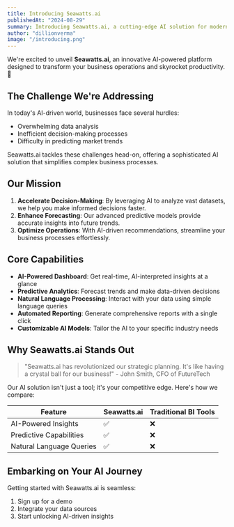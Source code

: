 ```yaml
---
title: Introducing Seawatts.ai
publishedAt: "2024-08-29"
summary: Introducing Seawatts.ai, a cutting-edge AI solution for modern businesses.
author: "dillionverma"
image: "/introducing.png"
---
```


We're excited to unveil **Seawatts.ai**, an innovative AI-powered platform designed to transform your business operations and skyrocket productivity. 🚀

## The Challenge We're Addressing

In today's AI-driven world, businesses face several hurdles:

- Overwhelming data analysis
- Inefficient decision-making processes
- Difficulty in predicting market trends

Seawatts.ai tackles these challenges head-on, offering a sophisticated AI solution that simplifies complex business processes.

## Our Mission

1. **Accelerate Decision-Making**: By leveraging AI to analyze vast datasets, we help you make informed decisions faster.
2. **Enhance Forecasting**: Our advanced predictive models provide accurate insights into future trends.
3. **Optimize Operations**: With AI-driven recommendations, streamline your business processes effortlessly.

## Core Capabilities

- **AI-Powered Dashboard**: Get real-time, AI-interpreted insights at a glance
- **Predictive Analytics**: Forecast trends and make data-driven decisions
- **Natural Language Processing**: Interact with your data using simple language queries
- **Automated Reporting**: Generate comprehensive reports with a single click
- **Customizable AI Models**: Tailor the AI to your specific industry needs

## Why Seawatts.ai Stands Out

> "Seawatts.ai has revolutionized our strategic planning. It's like having a crystal ball for our business!" - John Smith, CFO of FutureTech

Our AI solution isn't just a tool; it's your competitive edge. Here's how we compare:

| Feature                  | Seawatts.ai | Traditional BI Tools |
| ------------------------ | ------- | -------------------- |
| AI-Powered Insights      | ✅      | ❌                   |
| Predictive Capabilities  | ✅      | ❌                   |
| Natural Language Queries | ✅      | ❌                   |

## Embarking on Your AI Journey

Getting started with Seawatts.ai is seamless:

1. Sign up for a demo
2. Integrate your data sources
3. Start unlocking AI-driven insights
